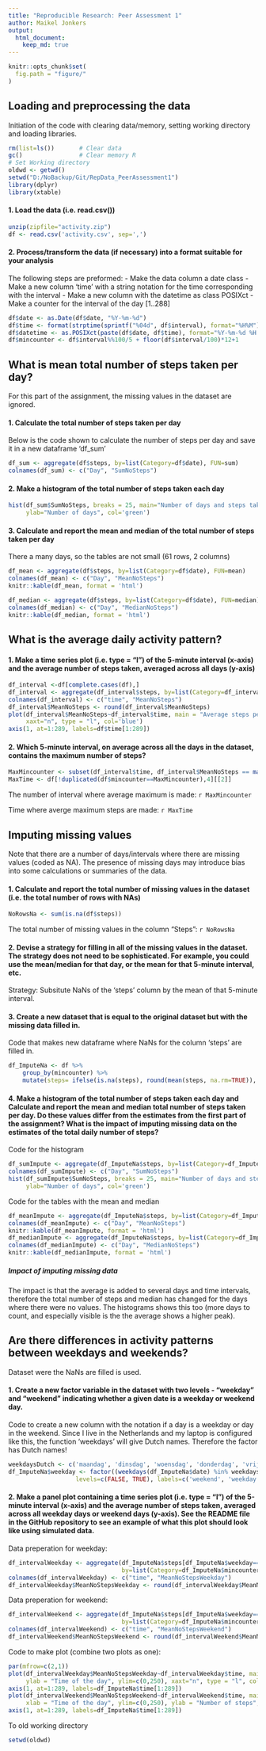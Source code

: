 ```yaml
---
title: "Reproducible Research: Peer Assessment 1"
author: Maikel Jonkers
output: 
  html_document:
    keep_md: true
---
```


```r
knitr::opts_chunk$set(
  fig.path = "figure/"
)
```

## Loading and preprocessing the data
Initiation of the code with clearing data/memory, setting working directory and loading libraries. 
```r
rm(list=ls())       # Clear data
gc()                # Clear memory R
# Set Working directory
oldwd <- getwd()
setwd("D:/NoBackup/Git/RepData_PeerAssessment1")
library(dplyr)
library(xtable)
```

#### 1. Load the data (i.e. read.csv())
```r
unzip(zipfile="activity.zip") 
df <- read.csv('activity.csv', sep=',')
```
#### 2. Process/transform the data (if necessary) into a format suitable for your analysis
The following steps are preformed:
- Make the data column a date class
- Make a new column 'time' with a string notation for the time corresponding with the interval
- Make a new column with the datetime as class POSIXct
- Make a counter for the interval of the day [1..288]
```r
df$date <- as.Date(df$date, "%Y-%m-%d")
df$time <- format(strptime(sprintf("%04d", df$interval), format="%H%M"), format = "%H:%M")
df$datetime <- as.POSIXct(paste(df$date, df$time), format="%Y-%m-%d %H:%M")
df$mincounter <- df$interval%%100/5 + floor(df$interval/100)*12+1
```


## What is mean total number of steps taken per day?
For this part of the assignment, the missing values in the dataset are ignored.

#### 1. Calculate the total number of steps taken per day
Below is the code shown to calculate the number of steps per day and save it in a new dataframe 'df_sum'
```r
df_sum <- aggregate(df$steps, by=list(Category=df$date), FUN=sum)
colnames(df_sum) <- c("Day", "SumNoSteps")
```

#### 2. Make a histogram of the total number of steps taken each day
```r
hist(df_sum$SumNoSteps, breaks = 25, main="Number of days and steps taken",xlab="Categorical index of steps taken", 
     ylab="Number of days", col='green')
```

#### 3. Calculate and report the mean and median of the total number of steps taken per day
There a many days, so the tables are not small (61 rows, 2 columns)
```r
df_mean <- aggregate(df$steps, by=list(Category=df$date), FUN=mean)
colnames(df_mean) <- c("Day", "MeanNoSteps")
knitr::kable(df_mean, format = 'html')
```
```r
df_median <- aggregate(df$steps, by=list(Category=df$date), FUN=median)
colnames(df_median) <- c("Day", "MedianNoSteps")
knitr::kable(df_median, format = 'html')
```


## What is the average daily activity pattern?
#### 1. Make a time series plot (i.e. type = "l") of the 5-minute interval (x-axis) and the average number of steps taken, averaged across all days (y-axis)
```r
df_interval <-df[complete.cases(df),]
df_interval <- aggregate(df_interval$steps, by=list(Category=df_interval$mincounter), FUN=mean)
colnames(df_interval) <- c("time", "MeanNoSteps")
df_interval$MeanNoSteps <- round(df_interval$MeanNoSteps)
plot(df_interval$MeanNoSteps~df_interval$time, main = "Average steps per day", xlab = "Time of the day", ylab = "Number of steps", 
     xaxt="n", type = "l", col='blue')
axis(1, at=1:289, labels=df$time[1:289])
```

#### 2. Which 5-minute interval, on average across all the days in the dataset, contains the maximum number of steps?
```r
MaxMincounter <- subset(df_interval$time, df_interval$MeanNoSteps == max(df_interval$MeanNoSteps))
MaxTime <- df[!duplicated(df$mincounter==MaxMincounter),4][[2]]
```
The number of interval where average maximum is made: `r MaxMincounter`

Time where averge maximum steps are made: `r MaxTime`



## Imputing missing values
Note that there are a number of days/intervals where there are missing values (coded as NA). The presence of missing days may introduce 
bias into some calculations or summaries of the data.

#### 1. Calculate and report the total number of missing values in the dataset (i.e. the total number of rows with NAs)
```r
NoRowsNa <- sum(is.na(df$steps))
```
The total number of missing values in the column "Steps": `r NoRowsNa`


#### 2. Devise a strategy for filling in all of the missing values in the dataset. The strategy does not need to be sophisticated. For example, you could use the mean/median for that day, or the mean for that 5-minute interval, etc.
Strategy: Subsitute NaNs of the 'steps' column by the mean of that 5-minute interval.

#### 3. Create a new dataset that is equal to the original dataset but with the missing data filled in.
Code that makes new dataframe where NaNs for the column 'steps' are filled in. 
```r
df_ImputeNa <- df %>% 
    group_by(mincounter) %>% 
    mutate(steps= ifelse(is.na(steps), round(mean(steps, na.rm=TRUE)), steps))
```

#### 4. Make a histogram of the total number of steps taken each day and Calculate and report the mean and median total number of steps taken per day. Do these values differ from the estimates from the first part of the assignment? What is the impact of imputing missing data on the estimates of the total daily number of steps?
Code for the histogram
```r
df_sumImpute <- aggregate(df_ImputeNa$steps, by=list(Category=df_ImputeNa$date), FUN=sum)
colnames(df_sumImpute) <- c("Day", "SumNoSteps")
hist(df_sumImpute$SumNoSteps, breaks = 25, main="Number of days and steps taken",xlab="Categorical index of steps taken", 
     ylab="Number of days", col='green')
```

Code for the tables with the mean and median
```r
df_meanImpute <- aggregate(df_ImputeNa$steps, by=list(Category=df_ImputeNa$date), FUN=mean)
colnames(df_meanImpute) <- c("Day", "MeanNoSteps")
knitr::kable(df_meanImpute, format = 'html')
df_medianImpute <- aggregate(df_ImputeNa$steps, by=list(Category=df_ImputeNa$date), FUN=median)
colnames(df_medianImpute) <- c("Day", "MedianNoSteps")
knitr::kable(df_medianImpute, format = 'html')
```

##### Impact of imputing missing data
The impact is that the average is added to several days and time intervals, therefore the total number of steps and median has changed for the days where there were no values. The histograms shows this too (more days to count, and especially visible is the the average shows a higher peak).


## Are there differences in activity patterns between weekdays and weekends?
Dataset were the NaNs are filled is used. 

#### 1. Create a new factor variable in the dataset with two levels - "weekday" and "weekend" indicating whether a given date is a weekday or weekend day.
Code to create a new column with the notation if a day is a weekday or day in the weekend. Since I live in the Netherlands and my laptop is configured like this, the function 'weekdays' will give Dutch names. Therefore the factor has Dutch names!
```r
weekdaysDutch <- c('maandag', 'dinsdag', 'woensdag', 'donderdag', 'vrijdag')
df_ImputeNa$weekday <- factor((weekdays(df_ImputeNa$date) %in% weekdaysDutch), 
                   levels=c(FALSE, TRUE), labels=c('weekend', 'weekday')) 
```

#### 2. Make a panel plot containing a time series plot (i.e. type = "l") of the 5-minute interval (x-axis) and the average number of steps taken, averaged across all weekday days or weekend days (y-axis). See the README file in the GitHub repository to see an example of what this plot should look like using simulated data.

Data preperation for weekday:
```r
df_intervalWeekday <- aggregate(df_ImputeNa$steps[df_ImputeNa$weekday=='weekday'], 
                                by=list(Category=df_ImputeNa$mincounter[df_ImputeNa$weekday=='weekday']), FUN=mean)
colnames(df_intervalWeekday) <- c("time", "MeanNoStepsWeekday")
df_intervalWeekday$MeanNoStepsWeekday <- round(df_intervalWeekday$MeanNoStepsWeekday)
```

Data preperation for weekend:
```r
df_intervalWeekend <- aggregate(df_ImputeNa$steps[df_ImputeNa$weekday=='weekend'], 
                                by=list(Category=df_ImputeNa$mincounter[df_ImputeNa$weekday=='weekend']), FUN=mean)
colnames(df_intervalWeekend) <- c("time", "MeanNoStepsWeekend")
df_intervalWeekend$MeanNoStepsWeekend <- round(df_intervalWeekend$MeanNoStepsWeekend)
```
Code to make plot (combine two plots as one):
```r
par(mfrow=c(2,1)) 
plot(df_intervalWeekday$MeanNoStepsWeekday~df_intervalWeekday$time, main = "Average steps per weekday", xlab = "No 5th minute of the day", 
     ylab = "Time of the day", ylim=c(0,250), xaxt="n", type = "l", col='red')
axis(1, at=1:289, labels=df_ImputeNa$time[1:289])
plot(df_intervalWeekend$MeanNoStepsWeekend~df_intervalWeekend$time, main = "Average steps per day in the weekend", 
     xlab = "Time of the day", ylim=c(0,250), ylab = "Number of steps", xaxt="n", type = "l", col='red')
axis(1, at=1:289, labels=df_ImputeNa$time[1:289])
```


To old working directory
```r
setwd(oldwd)
```